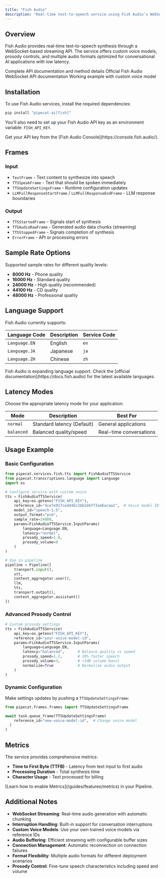```yaml
---
title: "Fish Audio"
description: "Real-time text-to-speech service using Fish Audio's WebSocket API"
---
```


## Overview

Fish Audio provides real-time text-to-speech synthesis through a WebSocket-based streaming API. The service offers custom voice models, prosody controls, and multiple audio formats optimized for conversational AI applications with low latency.

<CardGroup cols={3}>
  <Card
    title="API Reference"
    icon="code"
    href="https://reference-server.pipecat.ai/en/latest/api/pipecat.services.fish.tts.html"
  >
    Complete API documentation and method details
  </Card>
  <Card
    title="Fish Audio Docs"
    icon="book"
    href="https://docs.fish.audio/text-to-speech/text-to-speech-ws"
  >
    Official Fish Audio WebSocket API documentation
  </Card>
  <Card
    title="Example Code"
    icon="play"
    href="https://github.com/pipecat-ai/pipecat/blob/main/examples/foundational/07t-interruptible-fish.py"
  >
    Working example with custom voice model
  </Card>
</CardGroup>

## Installation

To use Fish Audio services, install the required dependencies:

```bash
pip install "pipecat-ai[fish]"
```

You'll also need to set up your Fish Audio API key as an environment variable: `FISH_API_KEY`.

<Tip>
  Get your API key from the [Fish Audio Console](https://console.fish.audio/).
</Tip>

## Frames

### Input

- `TextFrame` - Text content to synthesize into speech
- `TTSSpeakFrame` - Text that should be spoken immediately
- `TTSUpdateSettingsFrame` - Runtime configuration updates
- `LLMFullResponseStartFrame` / `LLMFullResponseEndFrame` - LLM response boundaries

### Output

- `TTSStartedFrame` - Signals start of synthesis
- `TTSAudioRawFrame` - Generated audio data chunks (streaming)
- `TTSStoppedFrame` - Signals completion of synthesis
- `ErrorFrame` - API or processing errors

## Sample Rate Options

Supported sample rates for different quality levels:

- **8000 Hz** - Phone quality
- **16000 Hz** - Standard quality
- **24000 Hz** - High quality (recommended)
- **44100 Hz** - CD quality
- **48000 Hz** - Professional quality

## Language Support

Fish Audio currently supports:

| Language Code | Description | Service Code |
| ------------- | ----------- | ------------ |
| `Language.EN` | English     | `en`         |
| `Language.JA` | Japanese    | `ja`         |
| `Language.ZH` | Chinese     | `zh`         |

<Note>
  Fish Audio is expanding language support. Check the [official
  documentation](https://docs.fish.audio) for the latest available languages.
</Note>

## Latency Modes

Choose the appropriate latency mode for your application:

| Mode       | Description                | Best For                |
| ---------- | -------------------------- | ----------------------- |
| `normal`   | Standard latency (Default) | General applications    |
| `balanced` | Balanced quality/speed     | Real-time conversations |

## Usage Example

### Basic Configuration

```python
from pipecat.services.fish.tts import FishAudioTTSService
from pipecat.transcriptions.language import Language
import os

# Configure service with custom voice
tts = FishAudioTTSService(
    api_key=os.getenv("FISH_API_KEY"),
    reference_id="4ce7e917cedd4bc2bb2e6ff3a46acaa1",  # Voice model ID
    model_id="speech-1.5",
    output_format="pcm",
    sample_rate=24000,
    params=FishAudioTTSService.InputParams(
        language=Language.EN,
        latency="normal",
        prosody_speed=1.0,
        prosody_volume=0
    )
)

# Use in pipeline
pipeline = Pipeline([
    transport.input(),
    stt,
    context_aggregator.user(),
    llm,
    tts,
    transport.output(),
    context_aggregator.assistant()
])
```

### Advanced Prosody Control

```python
# Custom prosody settings
tts = FishAudioTTSService(
    api_key=os.getenv("FISH_API_KEY"),
    reference_id="your-voice-model-id",
    params=FishAudioTTSService.InputParams(
        language=Language.EN,
        latency="balanced",      # Balance quality vs speed
        prosody_speed=1.2,       # 20% faster speech
        prosody_volume=3,        # +3dB volume boost
        normalize=True           # Normalize audio output
    )
)
```

### Dynamic Configuration

Make settings updates by pushing a `TTSUpdateSettingsFrame`:

```python
from pipecat.frames.frames import TTSUpdateSettingsFrame

await task.queue_frame(TTSUpdateSettingsFrame(
    reference_id="new-voice-model-id",  # Change voice model
  )
)
```

## Metrics

The service provides comprehensive metrics:

- **Time to First Byte (TTFB)** - Latency from text input to first audio
- **Processing Duration** - Total synthesis time
- **Character Usage** - Text processed for billing

<Info>
  [Learn how to enable Metrics](/guides/features/metrics) in your Pipeline.
</Info>

## Additional Notes

- **WebSocket Streaming**: Real-time audio generation with automatic chunking
- **Interruption Handling**: Built-in support for conversation interruptions
- **Custom Voice Models**: Use your own trained voice models via reference IDs
- **Audio Buffering**: Efficient streaming with configurable buffer sizes
- **Connection Management**: Automatic reconnection on connection failures
- **Format Flexibility**: Multiple audio formats for different deployment scenarios
- **Prosody Control**: Fine-tune speech characteristics including speed and volume
